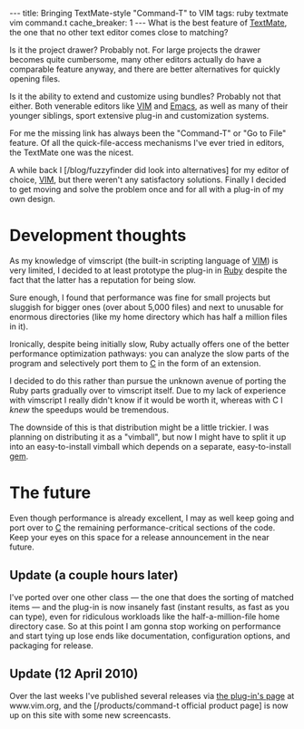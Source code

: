 ---
title: Bringing TextMate-style "Command-T" to VIM
tags: ruby textmate vim command.t
cache_breaker: 1
---
What is the best feature of [[TextMate]], the one that no other text editor comes close to matching?

Is it the project drawer? Probably not. For large projects the drawer becomes quite cumbersome, many other editors actually do have a comparable feature anyway, and there are better alternatives for quickly opening files.

Is it the ability to extend and customize using bundles? Probably not that either. Both venerable editors like [[VIM]] and [[Emacs]], as well as many of their younger siblings, sport extensive plug-in and customization systems.

For me the missing link has always been the "Command-T" or "Go to File" feature. Of all the quick-file-access mechanisms I've ever tried in editors, the TextMate one was the nicest.

A while back I [/blog/fuzzyfinder did look into alternatives] for my editor of choice, [[VIM]], but there weren't any satisfactory solutions. Finally I decided to get moving and solve the problem once and for all with a plug-in of my own design.

= Development thoughts =

As my knowledge of vimscript (the built-in scripting language of [[VIM]]) is very limited, I decided to at least prototype the plug-in in [[Ruby]] despite the fact that the latter has a reputation for being slow.

Sure enough, I found that performance was fine for small projects but sluggish for bigger ones (over about 5,000 files) and next to unusable for enormous directories (like my home directory which has half a million files in it).

Ironically, despite being initially slow, Ruby actually offers one of the better performance optimization pathways: you can analyze the slow parts of the program and selectively port them to [[C]] in the form of an extension.

I decided to do this rather than pursue the unknown avenue of porting the Ruby parts gradually over to vimscript itself. Due to my lack of experience with vimscript I really didn't know if it would be worth it, whereas with C I ''knew'' the speedups would be tremendous.

The downside of this is that distribution might be a little trickier. I was planning on distributing it as a "vimball", but now I might have to split it up into an easy-to-install vimball which depends on a separate, easy-to-install [[gem]].

= The future =

Even though performance is already excellent, I may as well keep going and port over to [[C]] the remaining performance-critical sections of the code. Keep your eyes on this space for a release announcement in the near future.

== Update (a couple hours later) ==

I've ported over one other class &mdash; the one that does the sorting of matched items &mdash; and the plug-in is now insanely fast (instant results, as fast as you can type), even for ridiculous workloads like the half-a-million-file home directory case. So at this point I am gonna stop working on performance and start tying up lose ends like documentation, configuration options, and packaging for release.

== Update (12 April 2010) ==

Over the last weeks I've published several releases via [http://www.vim.org/scripts/script.php?script_id=3025 the plug-in's page] at www.vim.org, and the [/products/command-t official product page] is now up on this site with some new screencasts.
